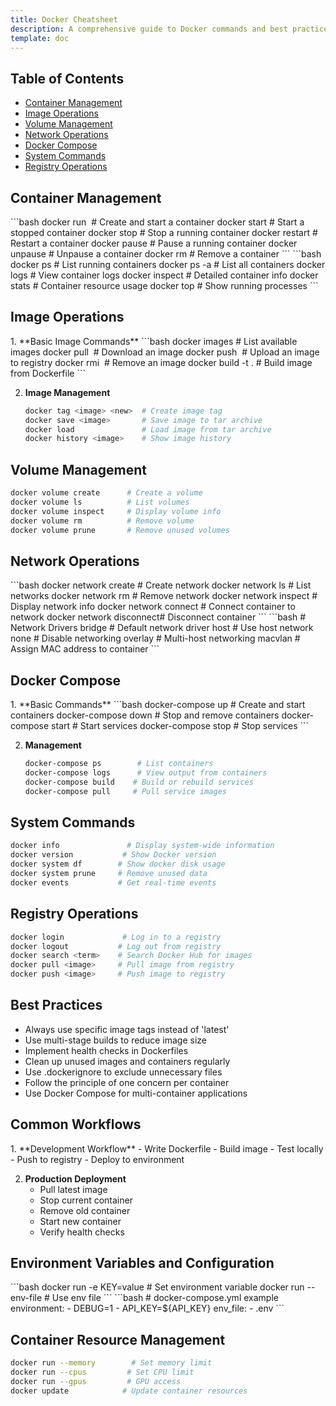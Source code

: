 ```yaml
---
title: Docker Cheatsheet
description: A comprehensive guide to Docker commands and best practices
template: doc
---
```



## Table of Contents

- [Container Management](#container-management)
- [Image Operations](#image-operations)
- [Volume Management](#volume-management)
- [Network Operations](#network-operations)
- [Docker Compose](#docker-compose)
- [System Commands](#system-commands)
- [Registry Operations](#registry-operations)

## Container Management

<Tabs>
  <TabItem label="Basic Operations">
    ```bash
    docker run <image>         # Create and start a container
    docker start <container>   # Start a stopped container
    docker stop <container>    # Stop a running container
    docker restart <container> # Restart a container
    docker pause <container>   # Pause a running container
    docker unpause <container> # Unpause a container
    docker rm <container>      # Remove a container
    ```
  </TabItem>

  <TabItem label="Container Info">
    ```bash
    docker ps                  # List running containers
    docker ps -a               # List all containers
    docker logs <container>    # View container logs
    docker inspect <container> # Detailed container info
    docker stats               # Container resource usage
    docker top <container>     # Show running processes
    ```
  </TabItem>
</Tabs>

## Image Operations

<Steps>
1. **Basic Image Commands**
   ```bash
   docker images            # List available images
   docker pull <image>      # Download an image
   docker push <image>      # Upload an image to registry
   docker rmi <image>       # Remove an image
   docker build -t <name> . # Build image from Dockerfile
   ```

2. **Image Management**
   ```bash
   docker tag <image> <new>  # Create image tag
   docker save <image>       # Save image to tar archive
   docker load               # Load image from tar archive
   docker history <image>    # Show image history
   ```
</Steps>

## Volume Management

```bash
docker volume create      # Create a volume
docker volume ls          # List volumes
docker volume inspect     # Display volume info
docker volume rm          # Remove volume
docker volume prune       # Remove unused volumes
```

## Network Operations

<Tabs>
  <TabItem label="Network Commands">
    ```bash
    docker network create    # Create network
    docker network ls       # List networks
    docker network rm       # Remove network
    docker network inspect  # Display network info
    docker network connect  # Connect container to network
    docker network disconnect# Disconnect container
    ```
  </TabItem>

  <TabItem label="Network Types">
    ```bash
    # Network Drivers
    bridge                  # Default network driver
    host                   # Use host network
    none                   # Disable networking
    overlay                # Multi-host networking
    macvlan                # Assign MAC address to container
    ```
  </TabItem>
</Tabs>

## Docker Compose

<Steps>
1. **Basic Commands**
   ```bash
   docker-compose up        # Create and start containers
   docker-compose down      # Stop and remove containers
   docker-compose start     # Start services
   docker-compose stop      # Stop services
   ```

2. **Management**
   ```bash
   docker-compose ps        # List containers
   docker-compose logs      # View output from containers
   docker-compose build    # Build or rebuild services
   docker-compose pull     # Pull service images
   ```
</Steps>

## System Commands

```bash
docker info               # Display system-wide information
docker version           # Show Docker version
docker system df        # Show docker disk usage
docker system prune     # Remove unused data
docker events           # Get real-time events
```

## Registry Operations

```bash
docker login             # Log in to a registry
docker logout           # Log out from registry
docker search <term>    # Search Docker Hub for images
docker pull <image>     # Pull image from registry
docker push <image>     # Push image to registry
```

## Best Practices

- Always use specific image tags instead of 'latest'
- Use multi-stage builds to reduce image size
- Implement health checks in Dockerfiles
- Clean up unused images and containers regularly
- Use .dockerignore to exclude unnecessary files
- Follow the principle of one concern per container
- Use Docker Compose for multi-container applications

## Common Workflows

<Steps>
1. **Development Workflow**
   - Write Dockerfile
   - Build image
   - Test locally
   - Push to registry
   - Deploy to environment

2. **Production Deployment**
   - Pull latest image
   - Stop current container
   - Remove old container
   - Start new container
   - Verify health checks
</Steps>

## Environment Variables and Configuration

<Tabs>
  <TabItem label="Environment Variables">
    ```bash
    docker run -e KEY=value  # Set environment variable
    docker run --env-file    # Use env file
    ```
  </TabItem>

  <TabItem label="Configuration">
    ```bash
    # docker-compose.yml example
    environment:
      - DEBUG=1
      - API_KEY=${API_KEY}
    env_file:
      - .env
    ```
  </TabItem>
</Tabs>

## Container Resource Management

```bash
docker run --memory        # Set memory limit
docker run --cpus         # Set CPU limit
docker run --gpus         # GPU access
docker update            # Update container resources
```